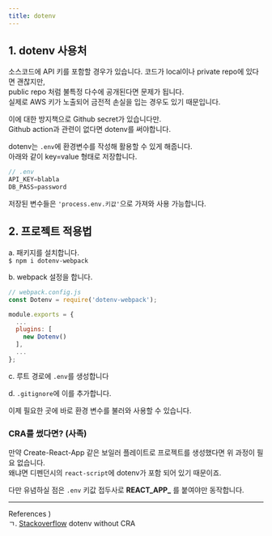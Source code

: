 ```yaml
---
title: dotenv
---
```

## 1. dotenv 사용처
소스코드에 API 키를 포함할 경우가 있습니다. 코드가 local이나 private repo에 있다면 괜찮지만,  
public repo 처럼 불특정 다수에 공개된다면 문제가 됩니다.  
실제로 AWS 키가 노출되어 금전적 손실을 입는 경우도 있기 때문입니다.

이에 대한 방지책으로 Github secret가 있습니다만.  
Github action과 관련이 없다면 dotenv를 써야합니다.

dotenv는 `.env`에 환경변수를 작성해 활용할 수 있게 해줍니다.  
아래와 같이 key=value 형태로 저장합니다.
```js
// .env
API_KEY=blabla
DB_PASS=password
```
저장된 변수들은 `'process.env.키값'`으로 가져와 사용 가능합니다.

## 2. 프로젝트 적용법
a. 패키지를 설치합니다.  
`$ npm i dotenv-webpack`

b. webpack 설정을 합니다.
```js
// webpack.config.js
const Dotenv = require('dotenv-webpack');

module.exports = {
  ...
  plugins: [
    new Dotenv()
  ],
  ...
};
```
c. 루트 경로에 `.env`를 생성합니다

d. `.gitignore`에 이를 추가합니다.

이제 필요한 곳에 바로 환경 변수를 불러와 사용할 수 있습니다.

### CRA를 썼다면? (사족)
만약 Create-React-App 같은 보일러 플레이트로 프로젝트를 생성했다면 위 과정이 필요 없습니다.  
왜냐면 디펜던시의 `react-script`에 dotenv가 포함 되어 있기 때문이죠.

다만 유념하실 점은 `.env` 키값 접두사로 **REACT_APP_** 를 붙여야만 동작합니다.  

- - -
References )  
ㄱ. [Stackoverflow](https://stackoverflow.com/questions/59243719/setting-up-env-variables-without-create-react-app) dotenv without CRA